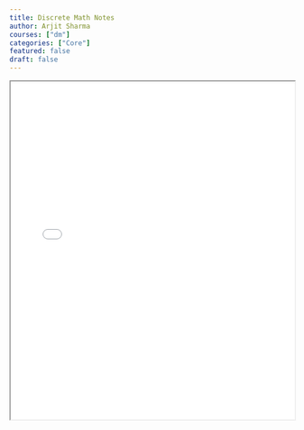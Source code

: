 ```yaml
---
title: Discrete Math Notes
author: Arjit Sharma
courses: ["dm"]
categories: ["Core"]
featured: false
draft: false
---
```


<div className="border rounded-lg shadow-lg overflow-hidden my-8">
<iframe
  src="/pdfs/dm.pdf#zoom=100"
  width="100%"
  height="600px"
  className="w-full h-[600px] md:h-[800px] border-none"
  title="Embedded PDF Document"
/>

</div>